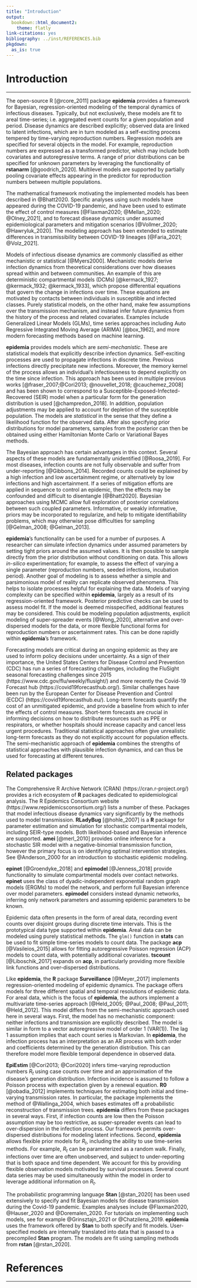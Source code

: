 ```yaml
---
title: "Introduction"
output:
  bookdown::html_document2:
    theme: flatly
link-citations: yes
bibliography: ../inst/REFERENCES.bib
pkgdown:
  as_is: true
---
```


<style>
.contents .page-header {
    display: none;
}
</style>

<div class = "article_container">


# Introduction
<hr>

The open-source R [@rcore_2011] package **epidemia** provides a framework for 
Bayesian, regression-oriented modeling of the temporal dynamics of infectious diseases. Typically, but not exclusively, these models are fit to areal time-series; i.e. aggregated event counts for a given population and period. Disease dynamics are described explicitly; observed data are linked to latent infections, which are in turn modeled as a self-exciting process tempered by time-varying reproduction numbers. Regression models are specified for several objects in the model. For example, 
reproduction numbers are expressed as a transformed predictor, which may include 
both covariates and autoregressive terms. A range of prior distributions 
can be specified for unknown parameters by leveraging the functionality of **rstanarm**
[@goodrich_2020]. Multilevel models are supported by partially pooling covariate effects
appearing in the predictor for reproduction numbers between multiple populations.

The mathematical framework motivating the implemented models has been described in @Bhatt2020.
Specific analyses using such models have appeared during the 
COVID-19 pandemic, and have been used to estimate the effect of control measures 
[@Flaxman2020; @Mellan_2020; @Olney_2021], and to forecast disease dynamics under assumed 
epidemiological parameters and mitigation scenarios [@Vollmer_2020; @Hawryluk_2020]. 
The modeling approach has been extended to estimate differences in transmissibility 
between COVID-19 lineages [@Faria_2021; @Volz_2021].

Models of infectious disease dynamics are commonly classified as either mechanistic or statistical [@Myers2000]. Mechanistic models derive infection dynamics from theoretical considerations over how diseases spread within and between communities. An example of this are deterministic compartmental models (DCMs) [@kermack_1927; @kermack_1932; @kermack_1933], which propose differential equations that govern the change in infections over time. These equations are motivated by contacts between individuals in susceptible and infected classes. Purely statistical models, on the other hand, make 
few assumptions over the transmission mechanism, and instead infer future 
dynamics from the history of the process and related covariates. Examples include Generalized 
Linear Models (GLMs), time series approaches including Auto Regressive Integrated Moving Average (ARIMA) [@box_1962], and more modern forecasting methods based on machine learning. 

**epidemia** provides models which are *semi-mechanistic*. These are 
statistical models that explicitly describe infection dynamics. Self-exciting 
processes are used to propagate infections in discrete time. Previous infections 
directly precipitate new infections. Moreover, the memory kernel of the process allows an individual’s infectiousness to depend explicitly on the time since infection. This approach has been used in multiple previous works [@fraser_2007;@Cori2013; @nouvellet_2018; @cauchemez_2008] 
and has been shown to correspond to
a Susceptible-Exposed-Infected-Recovered (SEIR) model when a particular form for the generation distribution is used [@champredon_2018]. In addition, population adjustments may be applied to account for depletion of the susceptible population. The models are *statistical* in the sense that they define a likelihood function for the observed data. After also specifying prior distributions for model parameters, samples from the posterior can then be obtained using either Hamiltonian Monte Carlo or Variational Bayes methods.

The Bayesian approach has certain advantages in this context. Several aspects of these models are fundamentally unidentified [@Roosa_2019]. For most diseases, infection counts are not fully observable and suffer from under-reporting [@Gibbons_2014]. Recorded counts could be explained by a high infection and low ascertainment regime, or alternatively by low infections and high ascertainment. If a series of mitigation efforts are applied in sequence to control an epidemic, then the effects may be confounded and difficult to disentangle [@Bhatt2020]. Bayesian approaches using MCMC allow full exploration of posterior correlations between such coupled parameters. Informative, or weakly informative, priors may be incorporated to regularize, and help to mitigate identifiability problems, which may otherwise pose 
difficulties for sampling [@Gelman_2008; @Gelman_2013].

**epidemia**’s functionality can be used for a number of purposes. A researcher 
can simulate infection dynamics under assumed parameters by setting tight priors 
around the assumed values. It is then possible to sample directly from the 
prior distribution without conditioning on data. This allows *in-silico* 
experimentation; for example, to assess the effect of varying a single parameter 
(reproduction numbers, seeded infections, incubation period). Another goal of modeling is to assess whether a simple and parsimonious model of reality can replicate observed phenomena. This helps to isolate processes helpful for explaining the data. Models of varying complexity can be specified within **epidemia**, largely as a result of its regression-oriented framework. Posterior predictive checks can be used to assess model fit. If the model is deemed misspecified, additional features may be considered. This could be modeling population adjustments, explicit modeling of super-spreader events [@Wong_2020], alternative and over-dispersed models for the data, or more flexible functional forms for reproduction numbers or ascertainment rates. This can be done rapidly within **epidemia**’s framework.


Forecasting models are critical during an ongoing epidemic 
as they are used to inform policy decisions under uncertainty. 
As a sign of their importance, the United 
States Centers for Disease Control and Prevention (CDC) has run a series of 
forecasting challenges, including the FluSight seasonal forecasting challenges 
since 2015 (https://www.cdc.gov/flu/weekly/flusight/) and more recently the Covid-19 Forecast hub (https://covid19forecasthub.org/). 
Similar challenges have been run by the European Center for Disease Prevention and 
Control (ECDC) (https://covid19forecasthub.eu/). Long-term forecasts quantify the cost of an unmitigated epidemic, and provide a baseline from which to infer the effects of control measures. Short-term forecasts are crucial in informing decisions on how to distribute resources such as PPE or respirators, or whether hospitals should increase capacity and cancel less urgent procedures. Traditional statistical approaches often give unrealistic long-term forecasts as they do not explicitly account for population effects. 
The semi-mechanistic approach of **epidemia** combines the strengths of statistical approaches with plausible infection dynamics, and can thus be used for forecasting at different tenures.

## Related packages {#sec:relatedpackages}

The Comprehensive R Archive Network (CRAN) (https://cran.r-project.org/) provides a rich ecosystem of **R** packages dedicated to epidemiological analysis. The R Epidemics Consortium website (https://www.repidemicsconsortium.org/) lists a number of these. Packages that model infectious disease dynamics vary significantly by the methods 
used to model transmission. **RLadyBug** [@hohle_2007] is a **R** package for parameter estimation and simulation for 
stochastic compartmental models, including SEIR-type models. Both likelihood-based and Bayesian inference are supported. **amei** [@merl_2010] provides online inference for a stochastic SIR model with a negative-binomial transmission function, however the primary focus is on identifying optimal intervention strategies. See @Anderson_2000 for an introduction to stochastic epidemic modeling.

**epinet** [@Groendyke_2018] and **epimodel** [@Jenness_2018] provide functionality to simulate compartmental models over contact networks. **epinet** uses the class of dyadic-independent exponential random graph models (ERGMs) to model the network, and perform full Bayesian inference over model parameters. **epimodel** considers instead dynamic networks, inferring only network parameters and assuming epidemic parameters to be known.

Epidemic data often presents in the form of areal data, recording event counts over disjoint groups during discrete time intervals. This is the prototypical 
data type supported within **epidemia**. Areal data can be modeled 
using purely statistical methods. The `glm()` function in **stats** can be used to 
fit simple time-series models to count data. The package **acp** [@Vasileios_2015] allows for fitting autoregressive Poisson regression (ACP) models to count data, with potentially additional covariates. **tscount** [@Liboschik_2017] expands on **acp**, in particularly 
providing more flexible link functions and over-dispersed distributions.

Like **epidemia**, the **R** package **Surveillance** [@Meyer_2017] implements 
regression-oriented modeling of epidemic dynamics. The package offers models for 
three different spatial and temporal resolutions of epidemic data. For areal data, which is the focus of **epidemia**, the authors implement a multivariate time-series 
approach [@Held_2005; @Paul_2008; @Paul_2011; @Held_2012]. This model differs from the semi-mechanistic approach used here in several ways. First, the model has no mechanistic component: neither infections and transmission are explicitly described. The model is similar in form to a vector autoregressive model of order 1 ($\text{VAR}(1)$). The lag 1 assumption implies that each count series is Markovian. In **epidemia**, the infection process has an interpretation as an AR process with both order and coefficients determined by the generation distribution. This can therefore model more flexible temporal dependence in observed data.


**EpiEstim** [@Cori2013; @Cori2020] infers time-varying reproduction numbers $R_t$ using 
case counts over time and an approximation of the disease's generation distribution.
Infection incidence is assumed to follow a Poisson process with expectation 
given by a renewal equation. **R0** [@obadia_2012] implements techniques for estimating both 
initial and time-varying transmission rates. In particular, the package implements
the method of @Wallinga_2004, which bases estimates off a probabilistic reconstruction 
of transmission trees. **epidemia** differs from these packages in several ways. First, if 
infection counts are low then the Poisson assumption may be too restrictive, as 
super-spreader events can lead to over-dispersion in the infection process. 
Our framework permits over-dispersed distributions for modeling latent infections.
Second, **epidemia** allows flexible prior models for $R_t$, including the 
ability to use time-series methods. For example, $R_t$ can be parameterized as a random walk. Finally, infections over time are often unobserved, and subject to under-reporting that is both space and time dependent. We account for this by providing flexible observation models motivated by survival processes. Several count data series may be used 
simultaneously within the model in order to leverage additional information on $R_t$.

The probabilistic programming language **Stan** [@stan_2020] has been 
used extensively to specify and fit Bayesian models for disease transmission 
during the Covid-19 pandemic. Examples analyses include @Flaxman2020, @Hauser_2020 and 
@Doremalen_2020. For tutorials on implementing such models, see for example 
@Grinsztajn_2021 or @Chatzilena_2019. **epidemia** uses the framework offered by **Stan** to 
both specify and fit models. User-specified models are internally translated into data 
that is passed to a precompiled **Stan** program. The models are fit using 
sampling methods from **rstan** [@rstan_2020].

# References
<hr>

</div>